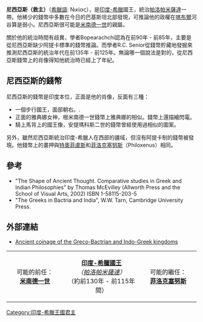 '''尼西亞斯（救主）'''（[[希臘語|希臘語]]: Νικίας），是[[印度-希臘王國|印度-希臘]]國王，統治[[帕洛帕米薩達|帕洛帕米薩達]]一帶。他稀少的錢幣中多數在今日的巴基斯坦北部發現，可推論他的政權在[[喀布爾|喀布爾]]河谷算是弱小。尼西亞斯很可能是[[米南德一世|米南德一世]]的親屬。

關於他的統治時間有歧異，學者Bopearachchi認為在前90年 - 前85年，主要是從尼西亞斯缺少阿提卡標準的錢幣推論。而學者R.C. Senior從錢幣貯藏地發掘來推測尼西亞斯的統治年代在前135年 - 前125年。無論哪一個說法是對的，從尼西亞斯錢幣上的肖像得知他統治時已經上了年紀。

==尼西亞斯的錢幣==
尼西亞斯的錢幣是印度本位，正面是他的肖像，反面有三種：

*一個步行國王，面部朝右。.
*正面的雅典娜女神，根米南德一世錢幣上雅典娜的相似。錢幣上還描繪閃電。 
*騎上馬背上的國王像，安提瑪科斯二世的錢幣曾經使用過相似的圖案。

另外，雖然尼西亞斯統治印度-希臘人在西部的疆域，但沒有阿提卡制的錢幣被發現。他錢幣上的畫押與[[特奧菲盧斯_(國王)|特奧菲盧斯]]和[[菲洛克塞努斯_(國王)|菲洛克塞努斯]]（Philoxenus）相同。

==參考==
* "The Shape of Ancient Thought. Comparative studies in Greek and Indian Philosophies" by Thomas McEvilley (Allworth Press and the School of Visual Arts, 2002) ISBN 1-58115-203-5
* "The Greeks in Bactria and India", W.W. Tarn, Cambridge University Press.

==外部連結==
* [http://www.wildwinds.com/coins/greece/baktria/i.html Ancient coinage of the Greco-Bactrian and Indo-Greek kingdoms] {{Wayback|url=http://www.wildwinds.com/coins/greece/baktria/i.html |date=20110514120543 }}

{| align="center" cellpadding="2" border="2"
|-
| width="30%" align="center" | 可能的前任：<br>'''[[米南德一世|米南德一世]]'''
| width="40%" align="center" | '''[[印度-希臘王國|印度-希臘國王]]'''<br> ''（[[帕洛帕米薩達|帕洛帕米薩達]]）''<br>（約前130年 - 前115年間） 
| width="30%" align="center" | 可能的繼任：<br>'''[[菲洛克塞努斯_(國王)|菲洛克塞努斯]]'''
|}

{{希臘化時代統治者}}
[[Category:印度-希臘王國君主|Category:印度-希臘王國君主]]